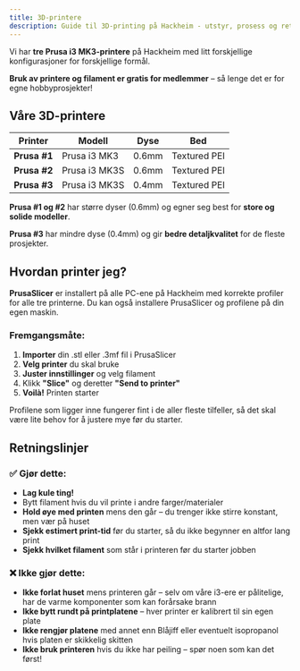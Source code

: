 ```yaml
---
title: 3D-printere
description: Guide til 3D-printing på Hackheim - utstyr, prosess og retningslinjer
---
```


Vi har **tre Prusa i3 MK3-printere** på Hackheim med litt forskjellige konfigurasjoner for forskjellige formål.

**Bruk av printere og filament er gratis for medlemmer** – så lenge det er for egne hobbyprosjekter!

## Våre 3D-printere

| Printer | Modell | Dyse | Bed |
|---------|--------|------|-----|
| **Prusa #1** | Prusa i3 MK3  | 0.6mm | Textured PEI   |
| **Prusa #2** | Prusa i3 MK3S | 0.6mm | Textured PEI |
| **Prusa #3** | Prusa i3 MK3S | 0.4mm | Textured PEI |

**Prusa #1 og #2** har større dyser (0.6mm) og egner seg best for **store og solide modeller**.

**Prusa #3** har mindre dyse (0.4mm) og gir **bedre detaljkvalitet** for de fleste prosjekter.

## Hvordan printer jeg?

**PrusaSlicer** er installert på alle PC-ene på Hackheim med korrekte profiler for alle tre printerne. Du kan også installere PrusaSlicer og profilene på din egen maskin.

### Fremgangsmåte:
1. **Importer** din .stl eller .3mf fil i PrusaSlicer
2. **Velg printer** du skal bruke
3. **Juster innstillinger** og velg filament
4. Klikk **"Slice"** og deretter **"Send to printer"**
5. **Voilà!** Printen starter

Profilene som ligger inne fungerer fint i de aller fleste tilfeller, så det skal være lite behov for å justere mye før du starter.

## Retningslinjer

### ✅ Gjør dette:
- **Lag kule ting!**
- Bytt filament hvis du vil printe i andre farger/materialer
- **Hold øye med printen** mens den går – du trenger ikke stirre konstant, men vær på huset
- **Sjekk estimert print-tid** før du starter, så du ikke begynner en altfor lang print
- **Sjekk hvilket filament** som står i printeren før du starter jobben

### ❌ Ikke gjør dette:
- **Ikke forlat huset** mens printeren går – selv om våre i3-ere er pålitelige, har de varme komponenter som kan forårsake brann
- **Ikke bytt rundt på printplatene** – hver printer er kalibrert til sin egen plate
- **Ikke rengjør platene** med annet enn Blåjiff eller eventuelt isopropanol hvis platen er skikkelig skitten
- **Ikke bruk printeren** hvis du ikke har peiling – spør noen som kan det først!
